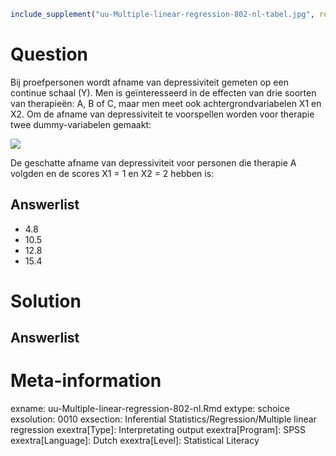 ```{r, echo = FALSE, results = "hide"}
include_supplement("uu-Multiple-linear-regression-802-nl-tabel.jpg", recursive = TRUE)
```



Question
========
  
Bij proefpersonen wordt afname van depressiviteit gemeten op een continue schaal (Y). Men is geïnteresseerd in de effecten van drie soorten van therapieën: A, B of C,  maar men meet ook achtergrondvariabelen X1 en X2. Om de afname van depressiviteit  te voorspellen worden voor therapie twee dummy-variabelen gemaakt:

![](uu-Multiple-linear-regression-802-nl-tabel.jpg)

De geschatte afname van depressiviteit voor personen die therapie A volgden en de scores X1 = 1 en X2 = 2 hebben is:
  
Answerlist
----------
* 4.8
* 10.5
* 12.8
* 15.4


Solution
========
  


Answerlist
----------



Meta-information
================
exname: uu-Multiple-linear-regression-802-nl.Rmd
extype: schoice
exsolution: 0010
exsection: Inferential Statistics/Regression/Multiple linear regression
exextra[Type]: Interpretating output
exextra[Program]: SPSS
exextra[Language]: Dutch
exextra[Level]: Statistical Literacy
